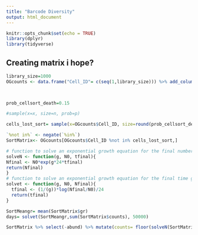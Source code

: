 ```yaml
---
title: "Barcode Diversity"
output: html_document
---
```


```r
knitr::opts_chunk$set(echo = TRUE)
library(dplyr)
library(tidyverse)
```

## Creating matrix i hope?

```r
library_size=1000
OGcounts <- data.frame("Cell_ID"= c(seq(1,library_size))) %>% add_column(gr= rnorm(nrow(.), mean=0.022, sd=0.004)) %>% add_column(counts= c(rep(1,library_size)))%>% mutate(abund= OGcounts$counts/sum(OGcounts$counts))

 

```


```r
prob_cellsort_death=0.15

#sample(x=x, size=n, prob=p)

cells_lost_sort= sample(x=OGcounts$Cell_ID, size=round(prob_cellsort_death*sum(OGcounts$counts)), prob =OGcounts$abund )

```

```r
`%not in%` <- negate(`%in%`)
SortMatrix<- OGcounts[OGcounts$Cell_ID %not in% cells_lost_sort,]

```
```r
# function to solve an exponential growth equation for the final number of cells given growth rate, starting number of cells, and the final time point
solveN <- function(g, N0, tfinal){
Nfinal <- N0*exp(g*24*tfinal)
return(Nfinal)
}
# function to solve an exponential growth equation for the final time given growth rate, starting number of cells, and the final number of cells
solvet <- function(g, N0, Nfinal){
  tfinal <- (1/(g))*log(Nfinal/N0)/24
  return(tfinal)
}
```

```r
SortMeangr= mean(SortMatrix$gr)
days= solvet(SortMeangr,sum(SortMatrix$counts), 50000)

```


```r
SortMatrix %>% select(-abund) %>% mutate(counts= floor(solveN(SortMatrix$gr,SortMatrix$counts,days)))%>% mutate(abund= counts/sum(SortMatrix$counts))

```


